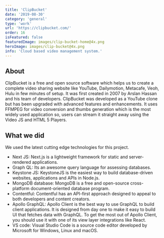 ```yaml
---
title: 'ClipBucket'
date: '2019-08-30'
category: 'general'
type: 'work'
url: 'https://clipbucket.com/'
order: 16
isFeatured: false
featuredImage: images/clip-bucket-home@4x.png
heroImage: images/clip-bucket@4x.png
info: 'Cloud based video management system.'
---
```


## About

ClipBucket is a free and open source software which helps us to create a complete video sharing website like YouTube, Dailymotion, Metacafe, Veoh, Hulu in few minutes of setup. It was first created in 2007 by Arslan Hassan and his team of developers. ClipBucket was developed as a YouTube clone but has been upgraded with advanced features and enhancements. It uses FFMPEG for video conversion and thumbs generation which is the most widely used application so, users can stream it straight away using the Video JS and HTML 5 Players.

## What we did

We used the latest cutting edge technologies for this project.

- Next JS: Next.js is a lightweight framework for static and server-rendered applications.
- Graph QL: Its an awesome query language for assessing databases.
- Keystone JS: KeystoneJS is the easiest way to build database-driven websites, applications and APIs in Node.js.
- MongoDB database: MongoDB is a free and open-source cross-platform document-oriented database program.
- Contentful: Contentful has an API-first approach designed to appeal to both developers and content creators.
- Apollo GraphQL: Apollo Client is the best way to use GraphQL to build client applications. It is designed from day one to make it easy to build UI that fetches data with GraphQL. To get the most out of Apollo Client, you should use it with one of its view layer integrations like React.
- VS code: Visual Studio Code is a source code editor developed by Microsoft for Windows, Linux and macOS.
